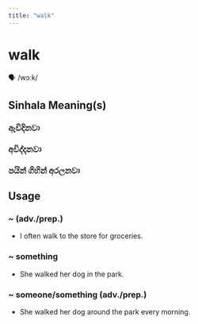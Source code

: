 ```yaml
---
title: "walk"
---
```


# walk

🗣️ /wɔːk/

## Sinhala Meaning(s)

### ඇවිදිනවා
### අවිද්දනවා
### පයින් ගිහින් අරලනවා

## Usage

### ~ (adv./prep.)

- I often walk to the store for groceries.


### ~ something

- She walked her dog in the park.


### ~ someone/something (adv./prep.)

- She walked her dog around the park every morning.

